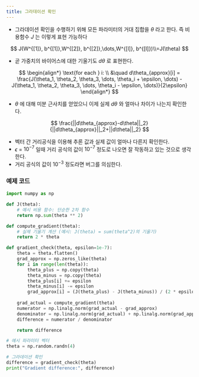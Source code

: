 ```yaml
---
title: 그라데이션 확인
---
```

- 그라데이션 확인을 수행하기 위해 모든 파라미터의 거대 집합을 $\theta$ 라고 한다. 즉 비용함수 $J$ 는 이렇게 표현 가능하다

$$
J(W^{[1]}, b^{[1]},W^{[2]}, b^{[2]},\dots,W^{[l]}, b^{[l]})\\=J(\theta)
$$

- 곧 가중치의 바이어스에 대한 기울기도 $d\theta$ 로 표현한다.

$$
\begin{align*}
\text{for each } i: \\
&\quad d\theta_{approx}[i] = \frac{J(\theta_1, \theta_2, \theta_3, \dots, \theta_i + \epsilon, \dots) - J(\theta_1, \theta_2, \theta_3, \dots, \theta_i - \epsilon, \dots)}{2\epsilon}
\end{align*}
$$

- $\theta$ 에 대해 미분 근사치를 얻었으니 이제 실제 $d\theta$ 와 얼마나 차이가 나는지 확인한다.

$$
\frac{||d\theta_{approx}-d\theta||_2}{||d\theta_{approx}||_2+||d\theta||_2}
$$

- 벡터 간 거리공식을 이용해 추론 값과 실제 값이 얼마나 다른지 확인한다.
- $\epsilon$ = $10^{-7}$ 일때 거리 공식의 값이 $10^{-7}$ 정도로 나오면 잘 작동하고 있는 것으로 생각한다.
- 거리 공식의 값이 $10^{-3}$ 정도라면 버그를 의심한다.

### 예제 코드

```python
import numpy as np

def J(theta):
    # 예시 비용 함수: 단순한 2차 함수
    return np.sum(theta ** 2)

def compute_gradient(theta):
    # 실제 기울기 계산 (예시: J(theta) = sum(theta^2)의 기울기)
    return 2 * theta

def gradient_check(theta, epsilon=1e-7):
    theta = theta.flatten()
    grad_approx = np.zeros_like(theta)
    for i in range(len(theta)):
        theta_plus = np.copy(theta)
        theta_minus = np.copy(theta)
        theta_plus[i] += epsilon
        theta_minus[i] -= epsilon
        grad_approx[i] = (J(theta_plus) - J(theta_minus)) / (2 * epsilon)
    
    grad_actual = compute_gradient(theta)
    numerator = np.linalg.norm(grad_actual - grad_approx)
    denominator = np.linalg.norm(grad_actual) + np.linalg.norm(grad_approx)
    difference = numerator / denominator

    return difference

# 예시 파라미터 벡터
theta = np.random.randn(4)

# 그라데이션 확인
difference = gradient_check(theta)
print("Gradient difference:", difference)
```